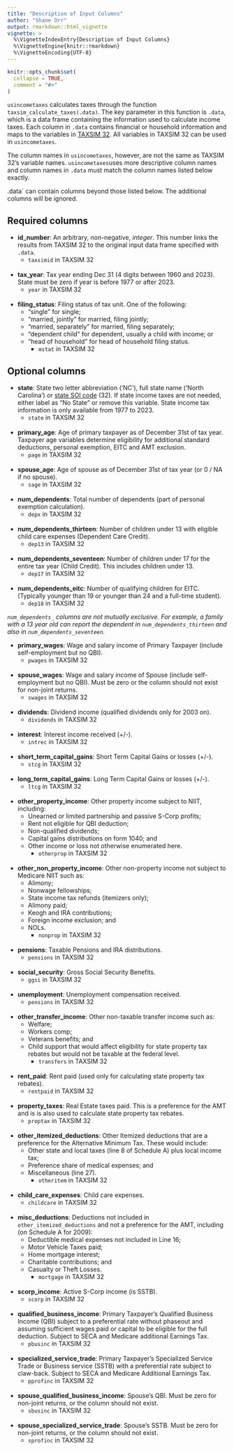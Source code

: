 ```yaml
---
title: "Description of Input Columns"
author: "Shane Orr"
output: rmarkdown::html_vignette
vignette: >
  %\VignetteIndexEntry{Description of Input Columns}
  %\VignetteEngine{knitr::rmarkdown}
  %\VignetteEncoding{UTF-8}
---
```


```r
knitr::opts_chunk$set(
  collapse = TRUE,
  comment = "#>"
)
```

`usincometaxes` calculates taxes through the function `taxsim_calculate_taxes(.data)`. The key parameter in this function is `.data`, which is a data frame containing the information used to calculate income taxes. Each column in `.data` contains financial or household information and maps to the variables in [TAXSIM 32](http://users.nber.org/~taxsim/taxsim32/). All variables in TAXSIM 32 can be used in `usincometaxes`. 

The column names in `usincometaxes`, however, are not the same as TAXSIM 32's variable names. `usincometaxes`uses more descriptive column names and column names in `.data` must match the column names listed below exactly.

.data` can contain columns beyond those listed below. The additional columns will be ignored.

## Required columns

* **id_number**: An arbitrary, non-negative, *integer*. This number links the results from TAXSIM
    32 to the original input data frame specified with `.data`.
    * `taxsimid` in TAXSIM 32
<br>       
* **tax_year**: Tax year ending Dec 31 (4 digits between 1960 and 2023). State must be zero if
      year is before 1977 or after 2023.
    * `year` in TAXSIM 32
<br>          
* **filing_status**: Filing status of tax unit. One of the following: 
    * "single" for single;
    * "married, jointly" for married, filing jointly; 
    * "married, separately" for married, filing separately;
    * "dependent child" for dependent, usually a child with income; or
    * "head of household" for head of household filing status.
        * `mstat` in TAXSIM 32
<br>   

## Optional columns

* **state**: State two letter abbreviation ('NC'), full state name ('North Carolina') or [state SOI code](https://users.nber.org/~taxsim/statesoi.html) (32). 
    If state income taxes are not needed,
    either label as "No State" or remove this variable. State income tax information is only available from 1977 to 2023.
    * `state` in TAXSIM 32
<br>    
* **primary_age**: Age of primary taxpayer as of December 31st of tax year. Taxpayer age variables
      determine eligibility for additional standard deductions, personal exemption, EITC and AMT exclusion.
    * `page` in TAXSIM 32
<br>    
* **spouse_age**: Age of spouse as of December 31st of tax year (or 0 / NA if no spouse).
    * `sage` in TAXSIM 32
<br>    
* **num_dependents**: Total number of dependents (part of personal exemption calculation).
    * `depx` in TAXSIM 32
<br>    
* **num_dependents_thirteen**: Number of children under 13 with eligible child care expenses (Dependent Care Credit).
    * `dep13` in TAXSIM 32
<br>   
* **num_dependents_seventeen**: Number of children under 17 for the entire tax year (Child Credit).
      This includes children under 13.
    * `dep17` in TAXSIM 32
<br>   
* **num_dependents_eitc**: Number of qualifying children for EITC. (Typically younger than 19 or
      younger than 24 and a full-time student).
    * `dep18` in TAXSIM 32
<br>   

*`num_dependents_` columns are not mutually exclusive. For example, a family with a 13 year old
 can report the dependent in `num_dependents_thirteen` and also in `num_dependents_seventeen`.* 

* **primary_wages**: Wage and salary income of Primary Taxpayer (include self-employment but no QBI).
    * `pwages` in TAXSIM 32
<br>   
* **spouse_wages**: Wage and salary income of Spouse (include self-employment but no QBI). Must
      be zero or the column should not exist for non-joint returns.
    * `swages` in TAXSIM 32
<br>   
* **dividends**: Dividend income (qualified dividends only for 2003 on).
    * `dividends` in TAXSIM 32
<br>   
* **interest**: Interest income received (+/-).
    * `intrec` in TAXSIM 32
<br>   
* **short_term_capital_gains**: Short Term Capital Gains or losses (+/-).
    * `stcg` in TAXSIM 32
<br>   
* **long_term_capital_gains**: Long Term Capital Gains or losses (+/-).
    * `ltcg` in TAXSIM 32
<br>   
* **other_property_income**: Other property income subject to NIIT, including: 
    * Unearned or limited partnership and passive S-Corp profits; 
    * Rent not eligible for QBI deduction;
    * Non-qualified dividends; 
    * Capital gains distributions on form 1040; and
    * Other income or loss not otherwise enumerated here.
        * `otherprop` in TAXSIM 32
<br>   
* **other_non_property_income**: Other non-property income not subject to Medicare NIIT such as:
    * Alimony; 
    * Nonwage fellowships; 
    * State income tax refunds (itemizers only);
    * Alimony paid; 
    * Keogh and IRA contributions; 
    * Foreign income exclusion; and 
    * NOLs.
        * `nonprop` in TAXSIM 32
<br>   
* **pensions**: Taxable Pensions and IRA distributions.
    * `pensions` in TAXSIM 32
<br>   
* **social_security**: Gross Social Security Benefits.
    * `ggsi` in TAXSIM 32
<br>   
* **unemployment**: Unemployment compensation received.
    * `pensions` in TAXSIM 32
<br>   
* **other_transfer_income**: Other non-taxable transfer income such as: 
    * Welfare; 
    * Workers comp;
    * Veterans benefits; and 
    * Child support that would affect eligibility for state property tax rebates but would not be taxable at the federal level.
        * `transfers` in TAXSIM 32
<br>   
* **rent_paid**: Rent paid (used only for calculating state property tax rebates).
    * `rentpaid` in TAXSIM 32
<br>   
* **property_taxes**: Real Estate taxes paid. This is a preference for the AMT and is is also
      used to calculate state property tax rebates.
    * `proptax` in TAXSIM 32
<br>   
* **other_itemized_deductions**: Other Itemized deductions that are a preference for the Alternative Minimum Tax. These would include: 
    * Other state and local taxes (line 8 of Schedule A) plus local income tax; 
    * Preference share of medical expenses; and 
    * Miscellaneous (line 27).
        * `otheritem` in TAXSIM 32
<br>   
* **child_care_expenses**: Child care expenses.
    * `childcare` in TAXSIM 32
<br>   
* **misc_deductions**: Deductions not included in `other_itemized_deductions` and not a preference
      for the AMT, including (on Schedule A for 2009):
    * Deductible medical expenses not included in Line 16; 
    * Motor Vehicle Taxes paid; 
    * Home mortgage interest; 
    * Charitable contributions; and 
    * Casualty or Theft Losses.
        * `mortgage` in TAXSIM 32
<br>   
* **scorp_income**: Active S-Corp income (is SSTB).
    * `scorp` in TAXSIM 32
<br>   
* **qualified_business_income**: Primary Taxpayer's Qualified Business Income (QBI) subject to a
      preferential rate without phaseout and assuming sufficient wages paid or capital to be eligible
      for the full deduction. Subject to SECA and Medicare additional Earnings Tax.
     * `pbusinc` in TAXSIM 32
<br>   
* **specialized_service_trade**: Primary Taxpayer's Specialized Service Trade or Business service
      (SSTB) with a preferential rate subject to claw-back. Subject to SECA and Medicare Additional Earnings Tax.
    * `pprofinc` in TAXSIM 32
<br>   
* **spouse_qualified_business_income**: Spouse's QBI. Must be zero for non-joint returns, or the
      column should not exist.
    * `sbusinc` in TAXSIM 32
<br>   
* **spouse_specialized_service_trade**: Spouse's SSTB. Must be zero for non-joint returns, or the
      column should not exist.
    * `sprofinc` in TAXSIM 32
